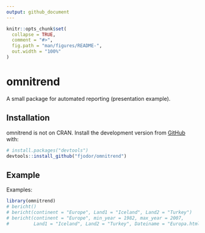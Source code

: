 ```yaml
---
output: github_document
---
```


<!-- README.md is generated from README.Rmd. Please edit that file -->

```r
knitr::opts_chunk$set(
  collapse = TRUE,
  comment = "#>",
  fig.path = "man/figures/README-",
  out.width = "100%"
)
```

# omnitrend

<!-- badges: start -->
<!-- badges: end -->

A small package for automated reporting (presentation example).

## Installation

omnitrend is not on CRAN. Install the development version from [GitHub](https://github.com/) with:

``` r
# install.packages("devtools")
devtools::install_github("fjodor/omnitrend")

```
## Example

Examples:

```r
library(omnitrend)
# bericht()
# bericht(continent = "Europe", Land1 = "Iceland", Land2 = "Turkey")
# bericht(continent = "Europe", min_year = 1982, max_year = 2007,
#         Land1 = "Iceland", Land2 = "Turkey", Dateiname = "Europa.html")
```
